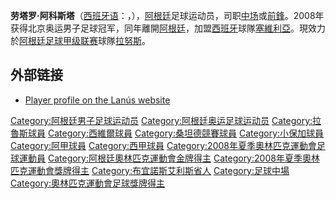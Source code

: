 {{noteta
|G1=laliga
|G2=Football
|G3=南美球會
|T=zh-hans:劳塔罗·阿科斯塔;zh-hk:勞塔羅·阿哥斯達;zh-tw:勞塔羅·阿科斯塔;
|1=zh-hans:阿科斯塔;zh-hk:阿哥斯達;zh-tw:阿科斯塔;
}}
{{Football player infobox
 | playername = 劳塔罗·阿科斯塔<br />''Lautaro Acosta''
 | image = 
 | fullname = Lautaro Germán Acosta  
 | height = {{height|m=1.64}}
 | nickname = 
 | dateofbirth =   {{birth date and age|1988|3|14}}         
 | cityofbirth = [[布宜諾斯艾利斯省|布宜諾斯艾利斯省]][[格柳|格柳]] 
 | countryofbirth = [[阿根廷|阿根廷]]
 | currentclub = [[拉努斯竞技俱乐部|拉努斯]] 
 | clubnumber = 7
 | position = [[中場|中場]]、[[前鋒_(足球)|前鋒]]
 | youthyears1 = | youthclubs1 = [[拉努斯竞技俱乐部|拉努斯]] 
 | years1 = 2006–2008 | clubs1 = [[拉努斯竞技俱乐部|拉努斯]] | caps1 = 55 | goals1 = 5
 | years2 = 2008–2013 | clubs2 = [[塞維利亞足球俱樂部|塞維利亞]] | caps2 = 23 | goals2 = 0
 | years3 = 2011–2012 | clubs3 = → [[桑坦德競技|桑坦德]] (外借) | caps3 = 21 | goals3 = 2 
 | years4 = 2012–2013 | clubs4 = → [[小保加體育會|小保加]] (外借) | caps4 = 22 | goals4 = 0
 | years5 = 2013– | clubs5 = [[拉努斯竞技俱乐部|拉努斯]] | caps5 = 159 | goals5 = 31
 | totalcaps = | totalgoals = 
 | nationalyears1 = 2007 | nationalteam1 = 阿根廷U20 | nationalcaps1 = 12 | nationalgoals1 = 1
 | nationalyears2 = 2008 | nationalteam2 = 阿根廷U23 | nationalcaps2 = 4 | nationalgoals2 = 3
 | nationalyears3 = 2017– | nationalteam3 = [[阿根廷國家足球隊|阿根廷]] | nationalcaps3 = 2 | nationalgoals3 = 0
 | ntupdate = 2008年8月14日
 | pcupdate = 2008年8月14日
}}
{{MedalTop}}
{{MedalCountry|{{ARG}}}}
{{MedalSport | 男子[[奥林匹克运动会足球比赛|足球]]}}
{{MedalGold | [[2008年夏季奧林匹克運動會|2008年北京]] | [[2008年夏季奧林匹克運動會男子足球比賽|隊際]]}}
{{MedalBottom}}
'''劳塔罗·阿科斯塔'''（[[西班牙语|西班牙语]]：'''{{lang|es|Lautaro Acosta}}'''，{{bd|1988年|5月14日|catidx=Acosta, Lautaro}}），[[阿根廷|阿根廷]]足球运动员，司职[[中场|中场]]或[[前鋒_(足球)|前鋒]]。2008年获得北京奥运男子足球冠军，同年離開[[阿根廷|阿根廷]]，加盟[[西班牙|西班牙]]球隊[[塞維利亞足球俱樂部|塞維利亞]]。現效力於[[阿根廷足球甲级联赛|阿根廷足球甲级联赛]]球隊[[拉努斯竞技俱乐部|拉努斯]]。

== 外部链接 ==
* [https://web.archive.org/web/20080922034104/http://www.clublanus.com/interior.php?pag=futbol_ficha_jugador.php&id=51 Player profile on the Lanús website] {{es icon}}

{{Argentina-stub}}
{{2008年奥运会男子足球阿根廷参赛名单}}

{{DEFAULTSORT:Acosta, Lautaro}}
[[Category:阿根廷男子足球运动员|Category:阿根廷男子足球运动员]]
[[Category:阿根廷奥运足球运动员|Category:阿根廷奥运足球运动员]]
[[Category:拉魯斯球員|Category:拉魯斯球員]]
[[Category:西維爾球員|Category:西維爾球員]]
[[Category:桑坦德競賽球員|Category:桑坦德競賽球員]]
[[Category:小保加球員|Category:小保加球員]]
[[Category:阿甲球員|Category:阿甲球員]]
[[Category:西甲球員|Category:西甲球員]]
[[Category:2008年夏季奧林匹克運動會足球運動員|Category:2008年夏季奧林匹克運動會足球運動員]]
[[Category:阿根廷奧林匹克運動會金牌得主|Category:阿根廷奧林匹克運動會金牌得主]]
[[Category:2008年夏季奧林匹克運動會獎牌得主|Category:2008年夏季奧林匹克運動會獎牌得主]]
[[Category:布宜諾斯艾利斯省人|Category:布宜諾斯艾利斯省人]]
[[Category:足球中場|Category:足球中場]]
[[Category:奧林匹克運動會足球獎牌得主|Category:奧林匹克運動會足球獎牌得主]]